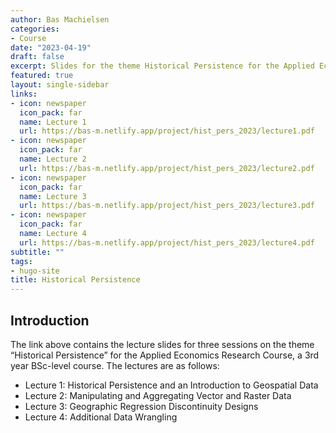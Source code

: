```yaml
---
author: Bas Machielsen
categories:
- Course
date: "2023-04-19"
draft: false
excerpt: Slides for the theme Historical Persistence for the Applied Economics Research Course (BSc 3)
featured: true
layout: single-sidebar
links:
- icon: newspaper
  icon_pack: far
  name: Lecture 1
  url: https://bas-m.netlify.app/project/hist_pers_2023/lecture1.pdf
- icon: newspaper
  icon_pack: far
  name: Lecture 2
  url: https://bas-m.netlify.app/project/hist_pers_2023/lecture2.pdf
- icon: newspaper
  icon_pack: far
  name: Lecture 3
  url: https://bas-m.netlify.app/project/hist_pers_2023/lecture3.pdf
- icon: newspaper
  icon_pack: far
  name: Lecture 4
  url: https://bas-m.netlify.app/project/hist_pers_2023/lecture4.pdf
subtitle: ""
tags:
- hugo-site
title: Historical Persistence
---
```


## Introduction

The link above contains the lecture slides for three sessions on the theme "Historical Persistence" for the Applied Economics Research Course, a 3rd year BSc-level course. The lectures are as follows:

- Lecture 1: Historical Persistence and an Introduction to Geospatial Data
- Lecture 2: Manipulating and Aggregating Vector and Raster Data
- Lecture 3: Geographic Regression Discontinuity Designs
- Lecture 4: Additional Data Wrangling

